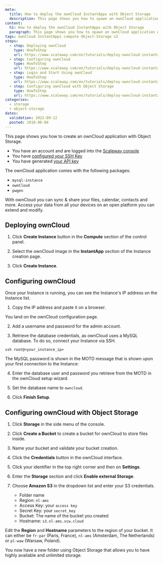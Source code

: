 ```yaml
---
meta:
  title: How to deploy the ownCloud InstantApps with Object Storage
  description: This page shows you how to spawn an ownCloud application with Object Storage.
content:
  h1: How to deploy the ownCloud InstantApps with Object Storage
  paragraph: This page shows you how to spawn an ownCloud application with Object Storage.
tags: ownCloud InstantApps compute Object-Storage s3
steps:
  - step: Deploying ownCloud
    type: HowToStep
    url: https://www.scaleway.com/en/tutorials/deploy-owncloud-instantapps-s3/#Deploying-ownCloud
  - step: Configuring ownCloud
    type: HowToStep
    url: https://www.scaleway.com/en/tutorials/deploy-owncloud-instantapps-s3/#Configuring-ownCloud
  - step: Login and Start Using ownCloud
    type: HowToStep
    url: https://www.scaleway.com/en/tutorials/deploy-owncloud-instantapps-s3/#Login-and-Start-Using-ownCloud
  - step: Configuring ownCloud with Object Storage
    type: HowToStep
    url: https://www.scaleway.com/en/tutorials/deploy-owncloud-instantapps-s3/#Configuring-ownCloud-with-Object-Storage
categories:
  - storage
  - object-storage
dates:
  validation: 2022-09-12
  posted: 2018-06-04
---
```


This page shows you how to create an ownCloud application with Object Storage.

<Message type="requirement">

- You have an account and are logged into the [Scaleway console](https://console.scaleway.com)
- You have [configured your SSH Key](/console/my-project/how-to/create-ssh-key/)
- You have generated [your API key](/console/my-project/how-to/generate-api-key/)

</Message>

The ownCloud application comes with the following packages:

  - `mysql-instance`
  - `ownCloud`
  - `pwgen`

With ownCloud you can sync & share your files, calendar, contacts and more. Access your data from all your devices on an open platform you can extend and modify.

## Deploying ownCloud

1. Click **Create Instance** button in the **Compute** section of the control panel.
<Lightbox src="scaleway-nc-create-server.webp" alt="" />

2. Select the ownCloud image in the **InstantApp** section of the Instance creation page.
  <Lightbox src="scaleway-nc-owncloud.webp" alt="" />

3. Click **Create Instance**.

## Configuring ownCloud

Once your Instance is running, you can see the Instance's IP address on the Instance list. 

1. Copy the IP address and paste it on a browser.

You land on the ownCloud configuration page.
<Lightbox src="scaleway-owncloud-installation.webp" alt="" />

2. Add a username and password for the admin account.
   
3. Retrieve the database credentials, as ownCloud uses a MySQL database. To do so, connect your Instance via SSH.

  ```
  ssh root@<your_instance_ip>
  ```

  The MySQL password is shown in the MOTD message that is shown upon your first connection to the Instance:
  
  <Lightbox src="scaleway-owncloud-database.webp" alt="" />

4. Enter the database user and password you retrieve from the MOTD in the ownCloud setup wizard.

5. Set the database name to `owncloud`.

6. Click **Finish Setup**.

## Configuring ownCloud with Object Storage

1. Click **Storage** in the side menu of the console.

2. Click **Create a Bucket** to create a bucket for ownCloud to store files inside.

3. Name your bucket and validate your bucket creation.

4. Click the **Credentials** button in the ownCloud interface.

5. Click your identifier in the top right corner and then on **Settings**.

6. Enter the **Storage** section and click **Enable external Storage**.

7. Choose **Amazon S3** in the dropdown list and enter your S3 credentials.
    <Lightbox src="scaleway-owncloud-configure-s3.webp" alt="" />

    - Folder name
    - Region: `nl-ams`
    - Access Key: your `access key`
    - Secret Key: your `secret_key`
    - Bucket: The name of the bucket you created
    - Hostname: `s3.nl-ams.scw.cloud`

<Message type="important">

Edit the **Region** and **Hostname** parameters to the region of your bucket. It can either be `fr-par` (Paris, France), `nl-ams` (Amsterdam, The Netherlands) or `pl-waw` (Warsaw, Poland).

</Message>

You now have a new folder using Object Storage that allows you to have highly available and unlimited storage.
